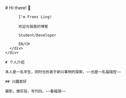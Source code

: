 
<BaseLayout PageID="home">
  <BaseCard title="home">
    <div class="flex">
      <div class="p-6">
          # Hi there! 👋

          I'm Frees Ling!

          欢迎光临我的博客

          Student/Developer

          EN/CH
      </div>
    </div>

    # 个人介绍

    本人是一名学生，同时也热衷于新兴事物的探索，~~也是一名福瑞控~~

    ## 兴趣爱好

    摄影，做实验，写代码，~~看福瑞~~

  </BaseCard>
</BaseLayout>
